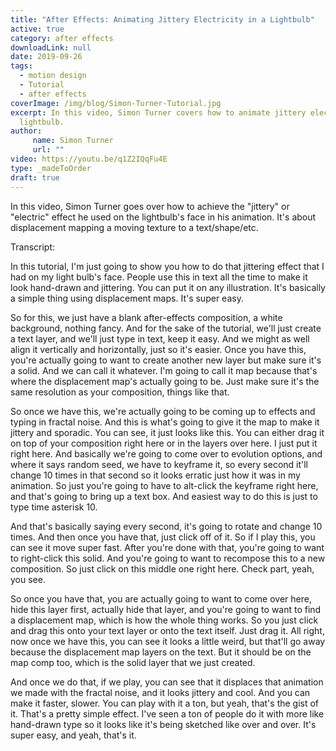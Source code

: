 ```yaml
---
title: "After Effects: Animating Jittery Electricity in a Lightbulb"
active: true
category: after effects
downloadLink: null
date: 2019-09-26
tags:
  - motion design
  - Tutorial
  - after effects
coverImage: /img/blog/Simon-Turner-Tutorial.jpg
excerpt: In this video, Simon Turner covers how to animate jittery electricity in a
  lightbulb.
author: 
     name: Simon Turner
     url: ""
video: https://youtu.be/q1Z2IQqFu4E
type: _madeToOrder
draft: true
---
```


In this video, Simon Turner goes over how to achieve the "jittery" or "electric" effect he used on the lightbulb's face in his animation. It's about displacement mapping a moving texture to a text/shape/etc.

Transcript:

In this tutorial, I'm just going to show you how to do that jittering effect that I had on my light bulb's face. People use this in text all the time to make it look hand-drawn and jittering. You can put it on any illustration. It's basically a simple thing using displacement maps. It's super easy.

So for this, we just have a blank after-effects composition, a white background, nothing fancy. And for the sake of the tutorial, we'll just create a text layer, and we'll just type in text, keep it easy. And we might as well align it vertically and horizontally, just so it's easier. Once you have this, you're actually going to want to create another new layer but make sure it's a solid. And we can call it whatever. I'm going to call it map because that's where the displacement map's actually going to be. Just make sure it's the same resolution as your composition, things like that.

So once we have this, we're actually going to be coming up to effects and typing in fractal noise. And this is what's going to give it the map to make it jittery and sporadic. You can see, it just looks like this. You can either drag it on top of your composition right here or in the layers over here. I just put it right here. And basically we're going to come over to evolution options, and where it says random seed, we have to keyframe it, so every second it'll change 10 times in that second so it looks erratic just how it was in my animation. So just you're going to have to alt-click the keyframe right here, and that's going to bring up a text box. And easiest way to do this is just to type time asterisk 10.

And that's basically saying every second, it's going to rotate and change 10 times. And then once you have that, just click off of it. So if I play this, you can see it move super fast. After you're done with that, you're going to want to right-click this solid. And you're going to want to recompose this to a new composition. So just click on this middle one right here. Check part, yeah, you see.

So once you have that, you are actually going to want to come over here, hide this layer first, actually hide that layer, and you're going to want to find a displacement map, which is how the whole thing works. So you just click and drag this onto your text layer or onto the text itself. Just drag it. All right, now once we have this, you can see it looks a little weird, but that'll go away because the displacement map layers on the text. But it should be on the map comp too, which is the solid layer that we just created.

And once we do that, if we play, you can see that it displaces that animation we made with the fractal noise, and it looks jittery and cool. And you can make it faster, slower. You can play with it a ton, but yeah, that's the gist of it. That's a pretty simple effect. I've seen a ton of people do it with more like hand-drawn type so it looks like it's being sketched like over and over. It's super easy, and yeah, that's it.
